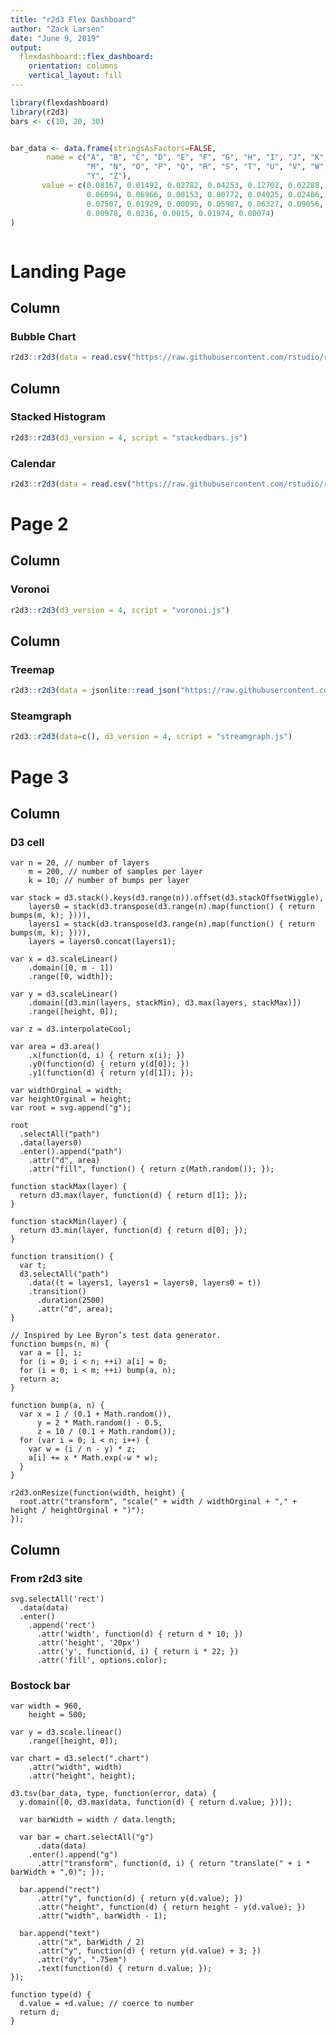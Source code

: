 ```yaml
---
title: "r2d3 Flex Dashboard"
author: "Zack Larsen"
date: "June 9, 2019"
output: 
  flexdashboard::flex_dashboard:
    orientation: columns
    vertical_layout: fill
---
```


```r
library(flexdashboard)
library(r2d3)
bars <- c(10, 20, 30)


bar_data <- data.frame(stringsAsFactors=FALSE,
        name = c("A", "B", "C", "D", "E", "F", "G", "H", "I", "J", "K", "L",
                 "M", "N", "O", "P", "Q", "R", "S", "T", "U", "V", "W", "X",
                 "Y", "Z"),
       value = c(0.08167, 0.01492, 0.02782, 0.04253, 0.12702, 0.02288, 0.02015,
                 0.06094, 0.06966, 0.00153, 0.00772, 0.04025, 0.02406, 0.06749,
                 0.07507, 0.01929, 0.00095, 0.05987, 0.06327, 0.09056, 0.02758,
                 0.00978, 0.0236, 0.0015, 0.01974, 0.00074)
)



```

Landing Page
=======================================================================

Column {data-width=650}
-----------------------------------------------------------------------

### Bubble Chart

```r

r2d3::r2d3(data = read.csv("https://raw.githubusercontent.com/rstudio/r2d3/master/vignettes/gallery/bubbles/flare.csv"), d3_version = 4, script = "bubbles.js")

```

Column {data-width=350}
-----------------------------------------------------------------------

### Stacked Histogram

```r

r2d3::r2d3(d3_version = 4, script = "stackedbars.js")

```

### Calendar

```r

r2d3::r2d3(data = read.csv("https://raw.githubusercontent.com/rstudio/r2d3/master/vignettes/gallery/calendar/dji-latest.csv"), d3_version = 4, container = "div", options = list(start = 2006, end = 2011), script = "calendar.js")

```




Page 2
=======================================================================

Column {data-width=550}
-----------------------------------------------------------------------

### Voronoi

```r

r2d3::r2d3(d3_version = 4, script = "voronoi.js")

```

Column {data-width=450}
-----------------------------------------------------------------------

### Treemap

```r

r2d3::r2d3(data = jsonlite::read_json("https://raw.githubusercontent.com/rstudio/r2d3/master/vignettes/gallery/treemap/flare.json"), d3_version = 4, script = "treemap.js")

```

### Steamgraph

```r

r2d3::r2d3(data=c(), d3_version = 4, script = "streamgraph.js")

```


Page 3
=======================================================================


Column {data-width=550}
-----------------------------------------------------------------------

### D3 cell

```d3
var n = 20, // number of layers
    m = 200, // number of samples per layer
    k = 10; // number of bumps per layer

var stack = d3.stack().keys(d3.range(n)).offset(d3.stackOffsetWiggle),
    layers0 = stack(d3.transpose(d3.range(n).map(function() { return bumps(m, k); }))),
    layers1 = stack(d3.transpose(d3.range(n).map(function() { return bumps(m, k); }))),
    layers = layers0.concat(layers1);

var x = d3.scaleLinear()
    .domain([0, m - 1])
    .range([0, width]);

var y = d3.scaleLinear()
    .domain([d3.min(layers, stackMin), d3.max(layers, stackMax)])
    .range([height, 0]);

var z = d3.interpolateCool;

var area = d3.area()
    .x(function(d, i) { return x(i); })
    .y0(function(d) { return y(d[0]); })
    .y1(function(d) { return y(d[1]); });

var widthOrginal = width;
var heightOrginal = height;
var root = svg.append("g");

root
  .selectAll("path")
  .data(layers0)
  .enter().append("path")
    .attr("d", area)
    .attr("fill", function() { return z(Math.random()); });

function stackMax(layer) {
  return d3.max(layer, function(d) { return d[1]; });
}

function stackMin(layer) {
  return d3.min(layer, function(d) { return d[0]; });
}

function transition() {
  var t;
  d3.selectAll("path")
    .data((t = layers1, layers1 = layers0, layers0 = t))
    .transition()
      .duration(2500)
      .attr("d", area);
}

// Inspired by Lee Byron’s test data generator.
function bumps(n, m) {
  var a = [], i;
  for (i = 0; i < n; ++i) a[i] = 0;
  for (i = 0; i < m; ++i) bump(a, n);
  return a;
}

function bump(a, n) {
  var x = 1 / (0.1 + Math.random()),
      y = 2 * Math.random() - 0.5,
      z = 10 / (0.1 + Math.random());
  for (var i = 0; i < n; i++) {
    var w = (i / n - y) * z;
    a[i] += x * Math.exp(-w * w);
  }
}

r2d3.onResize(function(width, height) {
  root.attr("transform", "scale(" + width / widthOrginal + "," + height / heightOrginal + ")");
});

```


Column {data-width=450}
-----------------------------------------------------------------------

### From r2d3 site

```d3

svg.selectAll('rect')
  .data(data)
  .enter()
    .append('rect')
      .attr('width', function(d) { return d * 10; })
      .attr('height', '20px')
      .attr('y', function(d, i) { return i * 22; })
      .attr('fill', options.color);

```


### Bostock bar

```d3

var width = 960,
    height = 500;

var y = d3.scale.linear()
    .range([height, 0]);

var chart = d3.select(".chart")
    .attr("width", width)
    .attr("height", height);

d3.tsv(bar_data, type, function(error, data) {
  y.domain([0, d3.max(data, function(d) { return d.value; })]);

  var barWidth = width / data.length;

  var bar = chart.selectAll("g")
      .data(data)
    .enter().append("g")
      .attr("transform", function(d, i) { return "translate(" + i * barWidth + ",0)"; });

  bar.append("rect")
      .attr("y", function(d) { return y(d.value); })
      .attr("height", function(d) { return height - y(d.value); })
      .attr("width", barWidth - 1);

  bar.append("text")
      .attr("x", barWidth / 2)
      .attr("y", function(d) { return y(d.value) + 3; })
      .attr("dy", ".75em")
      .text(function(d) { return d.value; });
});

function type(d) {
  d.value = +d.value; // coerce to number
  return d;
}

```